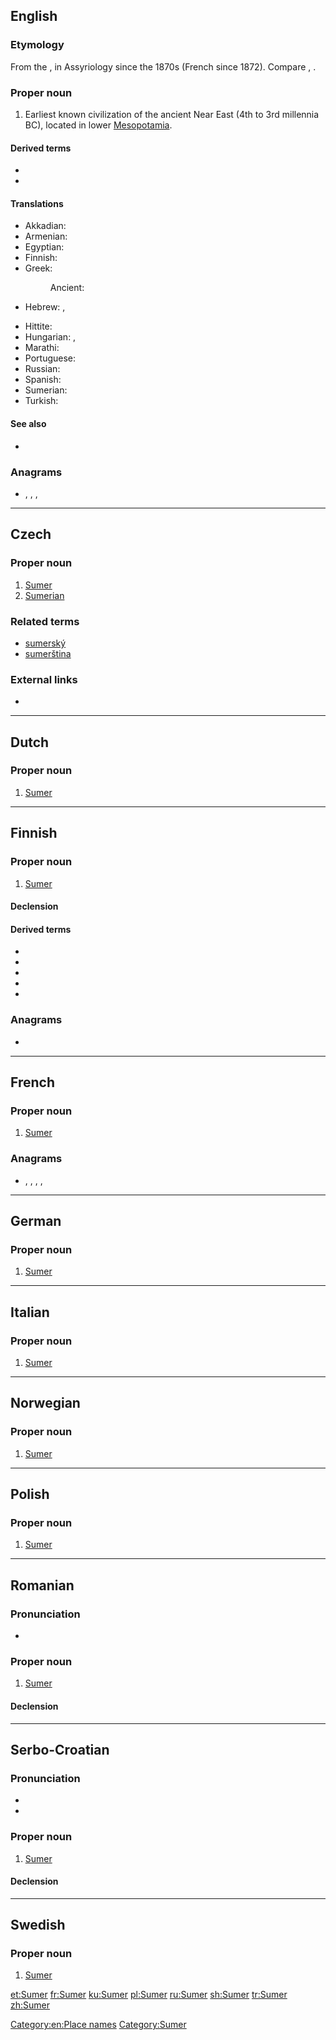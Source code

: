 {{also|Sümer}}
==English==
{{wikipedia}}

===Etymology===
From the {{etyl|akk|en}} {{m|sux|tr=Šumer}}, in Assyriology since the 1870s (French {{m|fr|sumérien}} since 1872). Compare {{m|en|Shumer}}, {{m|en|Sumir}}.

===Proper noun===
{{en-proper noun}}

# Earliest known civilization of the ancient Near East (4th to 3rd millennia BC), located in lower [[Mesopotamia]].

====Derived terms====
* {{l|en|Sumerian}}
* {{l|en|Sumerology}}

====Translations====
{{trans-top|civilization}}
* Akkadian: {{t-check|akk|tr=šumeru}}
* Armenian: {{t|hy|Շումեր}}
* Egyptian: {{t|egy|Sngr}}
* Finnish: {{t|fi|Sumer}}
* Greek: {{t|el|Σουμέρ}}
*: Ancient: {{t|grc|Σεννααρ}} {{qualifier|Koine}}
* Hebrew: {{t+|he|שׁוּמֵר|tr=shumér}}, {{t|he|שִׁנְעָר|tr=shin'ár, šinʿār}} {{q|Biblical}}
{{trans-mid}}
* Hittite: {{t-check|hit|tr=šanḫar}}
* Hungarian: {{t+|hu|sumér}}, {{t|hu|sumer}}
* Marathi: {{t|mr|सुमेर|f|tr=sumera|sc=Deva}}
* Portuguese: {{t|pt|Suméria}}
* Russian: {{t+|ru|Шумер|m}}
* Spanish: {{t|es|Sumeria}}
* Sumerian: {{t|sux|𒆠𒂗𒂠|tr=ki-en-ĝir}}
* Turkish: {{t+|tr|Sümer}}
{{trans-bottom}}

====See also====
* {{l|en|Shinar}}

===Anagrams===
* {{l|en|mures}}, {{l|en|murse}}, {{l|en|Remus}}, {{l|en|serum}}

[[Category:en:Place names]]

----

==Czech==

===Proper noun===
{{head|cs|proper noun|g=m}}

# [[#English|Sumer]]
# [[Sumerian]] {{gloss|person of Sumer}}

===Related terms===
* [[sumerský]]
* [[sumerština]]

===External links===
* {{R:SSJC}}

----

==Dutch==

===Proper noun===
{{nl-proper noun}}

# [[#English|Sumer]]

----

==Finnish==

===Proper noun===
{{fi-proper noun}}

# [[#English|Sumer]]

====Declension====
{{fi-decl-paperi|n=sg|Sumer|a|i=0}}

====Derived terms====
* {{l|fi|sumeri}}
* {{l|fi|sumerilainen}}
* {{l|fi|sumerilaisuus}}
* {{l|fi|sumerin kieli}}
* {{l|fi|sumerinkielinen}}

===Anagrams===
* {{l|fi|Mersu}}

----

==French==

===Proper noun===
{{fr-proper noun}}

# [[#English|Sumer]]

===Anagrams===
* {{l|fr|meurs}}, {{l|fr|mures}}, {{l|fr|mûres}}, {{l|fr|muser}}, {{l|fr|sérum}}

----

==German==

===Proper noun===
{{head|de|proper noun}}

# [[#English|Sumer]]

----

==Italian==

===Proper noun===
{{it-proper noun}}

# [[#English|Sumer]]

----

==Norwegian==

===Proper noun===
{{head|no|proper noun}}

# [[#English|Sumer]]

----

==Polish==

===Proper noun===
{{head|pl|proper noun}}

# [[#English|Sumer]]

----

==Romanian==
{{wikipedia|lang=ro}}

===Pronunciation===
* {{IPA|[sumeɾ]|lang=ro}}

===Proper noun===
{{head|ro|proper noun|g=n}}

# [[#English|Sumer]]

====Declension====
{{ro-noun-inv|gend=n|def=Sumerul|gd=Sumerului}}

----

==Serbo-Croatian==

===Pronunciation===
* {{IPA|/sǔmeːr/|lang=sh}}
* {{hyphenation|Su|mer|lang=sh}}

===Proper noun===
{{sh-proper noun|g=m|head=Sùmēr|r|Сумер|Су̀ме̄р}}

# [[#English|Sumer]]

====Declension====
{{sh-decl-noun-unc
|Sumer
|Sumera
|Sumeru
|Sumer
|Sumeru
|Sumeru
|Sumerom
}}

----

==Swedish==

===Proper noun===
{{head|sv|proper noun}}

# [[#English|Sumer]]

[[Category:Sumer]]

[[et:Sumer]]
[[fr:Sumer]]
[[ku:Sumer]]
[[pl:Sumer]]
[[ru:Sumer]]
[[sh:Sumer]]
[[tr:Sumer]]
[[zh:Sumer]]